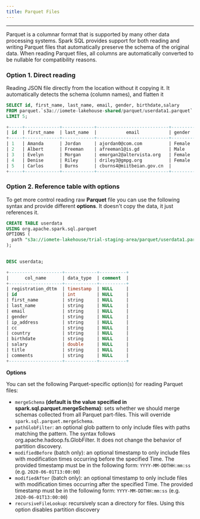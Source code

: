 ```yaml
---
title: Parquet Files
---
```

___

<!-- <head>
  <title>Parquet files</title>
  <meta
    name="description"
    content="Parquet files "
  />
</head> -->

Parquet is a columnar format that is supported by many other data processing systems. Spark SQL provides support for both reading and writing Parquet files that automatically preserve the schema of the original data. When reading Parquet files, all columns are automatically converted to be nullable for compatibility reasons.


###  Option 1. Direct reading 

Reading JSON file directly from the location without it copying it. It automatically detects the schema (column names), and flatten it

```sql
SELECT id, first_name, last_name, email, gender, birthdate,salary
FROM parquet.`s3a://iomete-lakehouse-shared/parquet/userdata1.parquet`
LIMIT 5;

+-----+-------------+------------+---------------------------+---------+------------+------------+
| id  | first_name  | last_name  |           email           | gender  | birthdate  |   salary   |
+-----+-------------+------------+---------------------------+---------+------------+------------+
| 1   | Amanda      | Jordan     | ajordan0@com.com          | Female  | 3/8/1971   | 49756.53   |
| 2   | Albert      | Freeman    | afreeman1@is.gd           | Male    | 1/16/1968  | 150280.17  |
| 3   | Evelyn      | Morgan     | emorgan2@altervista.org   | Female  | 2/1/1960   | 144972.51  |
| 4   | Denise      | Riley      | driley3@gmpg.org          | Female  | 4/8/1997   | 90263.05   |
| 5   | Carlos      | Burns      | cburns4@miitbeian.gov.cn  |         |            | NULL       |
+-----+-------------+------------+---------------------------+---------+------------+------------+
```


###   Option 2. Reference table with options 

To get more control reading raw **Parquet** file you can use the following syntax and provide different **options**. It doesn't copy the data, it just references it.

```sql
CREATE TABLE userdata
USING org.apache.spark.sql.parquet
OPTIONS (
  path "s3a://iomete-lakehouse/trial-staging-area/parquet/userdata1.parquet"
);

  
DESC userdata;

+--------------------+------------+----------+
|      col_name      | data_type  | comment  |
+--------------------+------------+----------+
| registration_dttm  | timestamp  | NULL     |
| id                 | int        | NULL     |
| first_name         | string     | NULL     |
| last_name          | string     | NULL     |
| email              | string     | NULL     |
| gender             | string     | NULL     |
| ip_address         | string     | NULL     |
| cc                 | string     | NULL     |
| country            | string     | NULL     |
| birthdate          | string     | NULL     |
| salary             | double     | NULL     |
| title              | string     | NULL     |
| comments           | string     | NULL     |
+--------------------+------------+----------+
```

**Options**

You can set the following Parquet-specific option(s) for reading Parquet files:

  * `mergeSchema` **(default is the value specified in spark.sql.parquet.mergeSchema)**: sets whether we should merge schemas collected from all Parquet part-files. This will override `spark.sql.parquet.mergeSchema`.
  *  `pathGlobFilter`: an optional glob pattern to only include files with paths matching the pattern. The syntax follows org.apache.hadoop.fs.GlobFilter. It does not change the behavior of partition discovery.
  *  `modifiedBefore` (batch only): an optional timestamp to only include files with modification times occurring before the specified Time. The provided timestamp must be in the following form: `YYYY-MM-DDTHH:mm:ss` (e.g. `2020-06-01T13:00:00`)
  *  `modifiedAfter` (batch only): an optional timestamp to only include files with modification times occurring after the specified Time. The provided timestamp must be in the following form: `YYYY-MM-DDTHH:mm:ss` (e.g. `2020-06-01T13:00:00`)
  *  `recursiveFileLookup`: recursively scan a directory for files. Using this option disables partition discovery